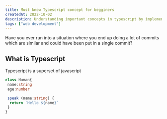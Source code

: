 ```yaml
---
title: Must know Typescript concept for begginers
createdAt: 2022-10-02
description: Understanding important concepts in typescript by implementing a In-Memory key value store
tags: ["web development"]
---
```


Have you ever run into a situation where you end up doing a lot of commits which are similar and could have been put in a single commit?

## What is Typescript

Typescript is a superset of javascript

```ts:human.ts showLineNumbers
class Human{
 name:string
 age:number

 speak (name:string) {
  return `Hello ${name}`
 }
}
```
